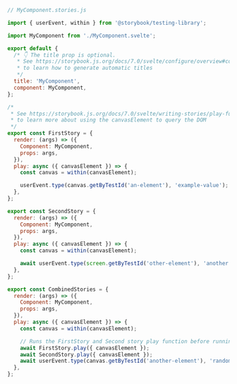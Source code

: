 ```js
// MyComponent.stories.js

import { userEvent, within } from '@storybook/testing-library';

import MyComponent from './MyComponent.svelte';

export default {
  /* 👇 The title prop is optional.
   * See https://storybook.js.org/docs/7.0/svelte/configure/overview#configure-story-loading
   * to learn how to generate automatic titles
   */
  title: 'MyComponent',
  component: MyComponent,
};

/*
 * See https://storybook.js.org/docs/7.0/svelte/writing-stories/play-function#working-with-the-canvas
 * to learn more about using the canvasElement to query the DOM
 */
export const FirstStory = {
  render: (args) => ({
    Component: MyComponent,
    props: args,
  }),
  play: async ({ canvasElement }) => {
    const canvas = within(canvasElement);

    userEvent.type(canvas.getByTestId('an-element'), 'example-value');
  },
};

export const SecondStory = {
  render: (args) => ({
    Component: MyComponent,
    props: args,
  }),
  play: async ({ canvasElement }) => {
    const canvas = within(canvasElement);

    await userEvent.type(screen.getByTestId('other-element'), 'another value');
  },
};

export const CombinedStories = {
  render: (args) => ({
    Component: MyComponent,
    props: args,
  }),
  play: async ({ canvasElement }) => {
    const canvas = within(canvasElement);

    // Runs the FirstStory and Second story play function before running this story's play function
    await FirstStory.play({ canvasElement });
    await SecondStory.play({ canvasElement });
    await userEvent.type(canvas.getByTestId('another-element'), 'random value');
  },
};
```
